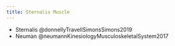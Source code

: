 ```yaml
---
title: Sternalis Muscle
---
```



::: {.callout title="Reading list"}

- Sternalis @donnellyTravellSimonsSimons2019
- Neuman @neumannKinesiologyMusculoskeletalSystem2017

:::
